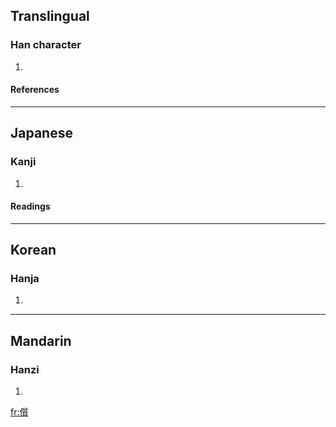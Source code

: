 ==Translingual==
===Han character===
{{Han char|rn=9|rad=人|as=15|sn=17|four=|canj=人竹中金 (OHLC)}}
# {{defn|Han}}
====References====
{{Han ref|kx=0120.260|dkj=01259|dj=0254.240|hdz=10235.070|uh=5128|ud=20776}}
----
==Japanese==
===Kanji===
{{ja-kanji|grade=|rs=人15}}
# {{defn|Japanese}}
====Readings====
{{ja-readings|on=[[しつ]] (shitsu), [[しち]] (shichi)|kun=[[ただしい]] (tadashii)}}
----
==Korean==
===Hanja===
{{ko-hanja|hangeul=질|rv=jil|mr=chil}}
# {{defn|Korean}}
----
==Mandarin==
===Hanzi===
{{cmn-hanzi|pin=[[zhí]] (zhi2)|wg=chih<sup>2</sup>}}
# {{defn|Mandarin}}

[[fr:儨]]